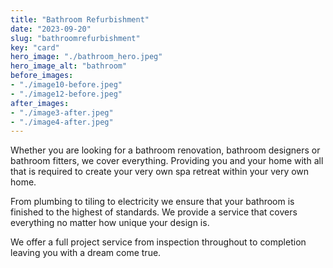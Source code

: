 ```yaml
---
title: "Bathroom Refurbishment"
date: "2023-09-20"
slug: "bathroomrefurbishment"
key: "card"
hero_image: "./bathroom_hero.jpeg"
hero_image_alt: "bathroom"
before_images:
- "./image10-before.jpeg"
- "./image12-before.jpeg"
after_images:
- "./image3-after.jpeg"
- "./image4-after.jpeg"
---
```



Whether you are looking for a bathroom renovation, bathroom designers or bathroom fitters, we cover everything. Providing you and your home with all that is required to create your very own spa retreat within your very own home. 

From plumbing to tiling to electricity we ensure that your bathroom is finished to the highest of standards. We provide a service that covers everything no matter how unique your design is. 

We offer a full project service from inspection throughout to completion leaving you with a dream come true.
